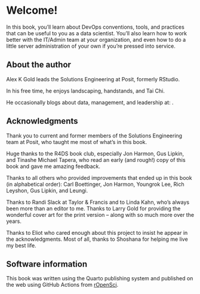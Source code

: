 # Welcome! {.unnumbered}

In this book, you'll learn about DevOps conventions, tools, and
practices that can be useful to you as a data scientist. You'll also
learn how to work better with the IT/Admin team at your organization,
and even how to do a little server administration of your own if you're
pressed into service.

## About the author

Alex K Gold leads the Solutions Engineering at Posit, formerly RStudio.

In his free time, he enjoys landscaping, handstands, and Tai Chi.

He occasionally blogs about data, management, and leadership at:
\mbox{alexkgold.space}.

## Acknowledgments {.unnumbered}

Thank you to current and former members of the Solutions Engineering
team at Posit, who taught me most of what's in this book.

Huge thanks to the R4DS book club, especially Jon Harmon, Gus Lipkin,
and Tinashe Michael Tapera, who read an early (and rough!) copy of this
book and gave me amazing feedback.

Thanks to all others who provided improvements that ended up in this
book (in alphabetical order): Carl Boettinger, Jon Harmon, Youngrok Lee,
Rich Leyshon, Gus Lipkin, and Leungi.

Thanks to Randi Slack at Taylor & Francis and to Linda Kahn, who's
always been more than an editor to me. Thanks to Larry Gold for
providing the wonderful cover art for the print version – along with so
much more over the years.

\pagebreak

Thanks to Eliot who cared enough about this project to insist he appear
in the acknowledgments. Most of all, thanks to Shoshana for helping me
live my best life.

## Software information {.unnumbered}

This book was written using the Quarto publishing system and published
on the web using GitHub Actions from
[rOpenSci](https://github.com/orchid00/actions_sandbox).

